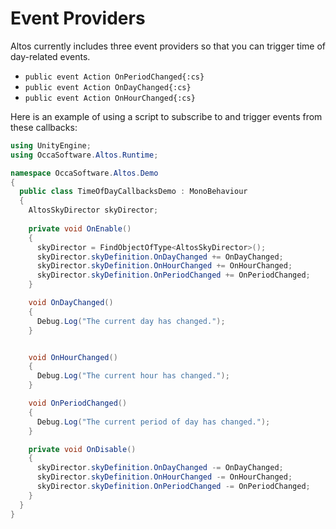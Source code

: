 # Event Providers

Altos currently includes three event providers so that you can trigger time of day-related events.

- `public event Action OnPeriodChanged{:cs}`
- `public event Action OnDayChanged{:cs}`
- `public event Action OnHourChanged{:cs}`

Here is an example of using a script to subscribe to and trigger events from these callbacks:

```csharp filename="TimeOfDayCallbacksDemo.cs"
using UnityEngine;
using OccaSoftware.Altos.Runtime;

namespace OccaSoftware.Altos.Demo
{
  public class TimeOfDayCallbacksDemo : MonoBehaviour
  {
    AltosSkyDirector skyDirector;
    
    private void OnEnable()
    {
      skyDirector = FindObjectOfType<AltosSkyDirector>();
      skyDirector.skyDefinition.OnDayChanged += OnDayChanged;
      skyDirector.skyDefinition.OnHourChanged += OnHourChanged;
      skyDirector.skyDefinition.OnPeriodChanged += OnPeriodChanged;
    }

    void OnDayChanged()
    {
      Debug.Log("The current day has changed.");
    }


    void OnHourChanged()
    {
      Debug.Log("The current hour has changed.");
    }

    void OnPeriodChanged()
    {
      Debug.Log("The current period of day has changed.");
    }

    private void OnDisable()
    {
      skyDirector.skyDefinition.OnDayChanged -= OnDayChanged;
      skyDirector.skyDefinition.OnHourChanged -= OnHourChanged;
      skyDirector.skyDefinition.OnPeriodChanged -= OnPeriodChanged;
    }
  }
}
```
